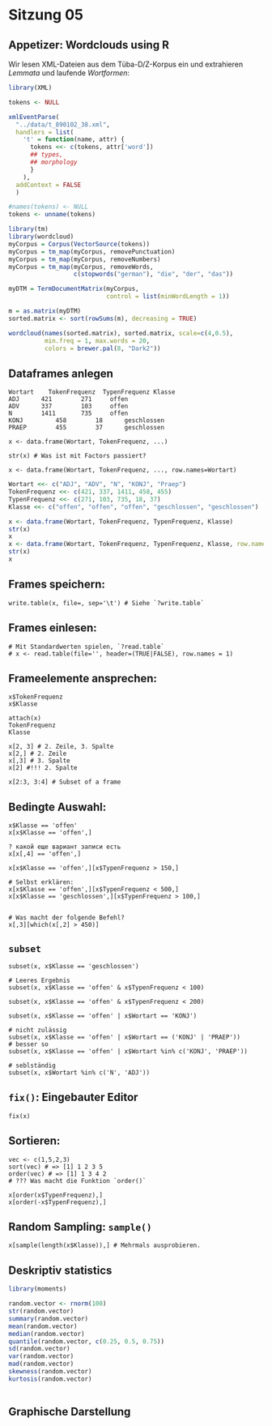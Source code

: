 # Sitzung 05
## Appetizer: Wordclouds using R

Wir lesen XML-Dateien aus dem Tüba-D/Z-Korpus ein und extrahieren *Lemmata* und laufende *Wortformen*:
```r
library(XML)

tokens <- NULL

xmlEventParse(
  "../data/t_890102_38.xml", 
  handlers = list(
    't' = function(name, attr) {
      tokens <<- c(tokens, attr['word'])
      ## types,
      ## morphology
      }
    ),
  addContext = FALSE
  )

#names(tokens) <- NULL
tokens <- unname(tokens)
```

```r
library(tm)
library(wordcloud)
myCorpus = Corpus(VectorSource(tokens))
myCorpus = tm_map(myCorpus, removePunctuation)
myCorpus = tm_map(myCorpus, removeNumbers)
myCorpus = tm_map(myCorpus, removeWords,
                  c(stopwords("german"), "die", "der", "das"))

myDTM = TermDocumentMatrix(myCorpus,
                           control = list(minWordLength = 1))

m = as.matrix(myDTM)
sorted.matrix <- sort(rowSums(m), decreasing = TRUE)

wordcloud(names(sorted.matrix), sorted.matrix, scale=c(4,0.5),
          min.freq = 1, max.words = 20,
          colors = brewer.pal(8, "Dark2"))
```

## Dataframes anlegen

    Wortart    TokenFrequenz  TypenFrequenz	Klasse
    ADJ	     421		271		offen
    ADV	     337		103		offen
    N	     1411		735		offen
    KONJ	     458		18		geschlossen
    PRAEP	     455		37		geschlossen

    x <- data.frame(Wortart, TokenFrequenz, ...)

    str(x) # Was ist mit Factors passiert?

    x <- data.frame(Wortart, TokenFrequenz, ..., row.names=Wortart)

```r

Wortart <<- c("ADJ", "ADV", "N", "KONJ", "Praep")
TokenFrequenz <<- c(421, 337, 1411, 458, 455)
TypenFrequenz <<- c(271, 103, 735, 18, 37)
Klasse <<- c("offen", "offen", "offen", "geschlossen", "geschlossen")

x <- data.frame(Wortart, TokenFrequenz, TypenFrequenz, Klasse)
str(x)
x
x <- data.frame(Wortart, TokenFrequenz, TypenFrequenz, Klasse, row.names=Wortart)
str(x)
x

```

## Frames speichern:
  
    write.table(x, file=, sep='\t') # Siehe `?write.table`

## Frames einlesen:

    # Mit Standardwerten spielen, `?read.table`
    # x <- read.table(file='', header=(TRUE|FALSE), row.names = 1)

## Frameelemente ansprechen:

    x$TokenFrequenz
    x$Klasse

    attach(x)
    TokenFrequenz
    Klasse

    x[2, 3] # 2. Zeile, 3. Spalte
    x[2,] # 2. Zeile
    x[,3] # 3. Spalte
    x[2] #!!! 2. Spalte

    x[2:3, 3:4] # Subset of a frame

## Bedingte Auswahl:
    x$Klasse == 'offen'
    x[x$Klasse == 'offen',]

    ? какой еще вариант записи есть
    x[x[,4] == 'offen',]

    x[x$Klasse == 'offen',][x$TypenFrequenz > 150,]

    # Selbst erklären:
    x[x$Klasse == 'offen',][x$TypenFrequenz < 500,]
    x[x$Klasse == 'geschlossen',][x$TypenFrequenz > 100,]


    # Was macht der folgende Befehl?
    x[,3][which(x[,2] > 450)]


## `subset`

    subset(x, x$Klasse == 'geschlossen')

    # Leeres Ergebnis
    subset(x, x$Klasse == 'offen' & x$TypenFrequenz < 100)

    subset(x, x$Klasse == 'offen' & x$TypenFrequenz < 200)

    subset(x, x$Klasse == 'offen' | x$Wortart == 'KONJ')

    # nicht zulässig
    subset(x, x$Klasse == 'offen' | x$Wortart == ('KONJ' | 'PRAEP'))
    # besser so
    subset(x, x$Klasse == 'offen' | x$Wortart %in% c('KONJ', 'PRAEP'))

    # seblständig
    subset(x, x$Wortart %in% c('N', 'ADJ'))

## `fix()`: Eingebauter Editor

    fix(x)

## Sortieren:

    vec <- c(1,5,2,3)
    sort(vec) # => [1] 1 2 3 5
    order(vec) # => [1] 1 3 4 2
    # ??? Was macht die Funktion `order()`

    x[order(x$TypenFrequenz),]
    x[order(-x$TypenFrequenz),]

## Random Sampling: `sample()`

    x[sample(length(x$Klasse)),] # Mehrmals ausprobieren.

## Deskriptiv statistics
```r
library(moments)

random.vector <- rnorm(100)
str(random.vector)
summary(random.vector)
mean(random.vector)
median(random.vector)
quantile(random.vector, c(0.25, 0.5, 0.75))
sd(random.vector)
var(random.vector)
mad(random.vector)
skewness(random.vector)
kurtosis(random.vector)
    
```

## Graphische Darstellung
